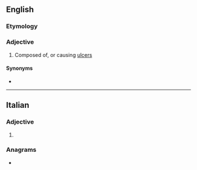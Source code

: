 ==English==

===Etymology===
{{suffix|en|ulcerate|ive}}

===Adjective===
{{en-adj}}

# Composed of, or causing [[ulcer]]s

====Synonyms====
* {{l|en|ulceratory}}

----

==Italian==

===Adjective===
{{head|it|adjective form}}

# {{feminine plural of|it|ulcerativo}}

===Anagrams===
* {{anagrams|it|a=aceeilrtuv|rilucevate|ulceratevi}}